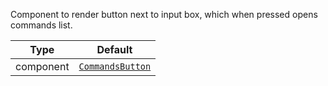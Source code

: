 Component to render button next to input box, which when pressed opens commands list.

| Type      | Default                                                           |
| --------- | ----------------------------------------------------------------- |
| component | [`CommandsButton`](../../../../ui-components/commands_button.mdx) |
